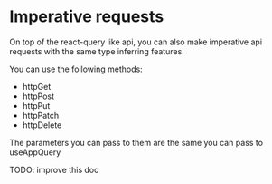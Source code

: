 # Imperative requests

On top of the react-query like api, you can also make imperative api requests with the same type inferring features.

You can use the following methods:
- httpGet
- httpPost
- httpPut
- httpPatch
- httpDelete
  
The parameters you can pass to them are the same you can pass to useAppQuery

TODO: improve this doc
